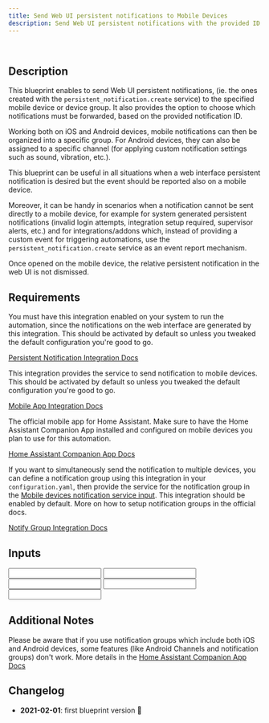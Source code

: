 ```yaml
---
title: Send Web UI persistent notifications to Mobile Devices
description: Send Web UI persistent notifications with the provided ID to the specified Mobile Devices.
---
```



<ImportCard id='persistent_notification_to_mobile' category='automation' />

<br />

## Description

This blueprint enables to send Web UI persistent notifications, (ie. the ones created with the `persistent_notification.create` service) to the specified mobile device or device group. It also provides the option to choose which notifications must be forwarded, based on the provided notification ID.

Working both on iOS and Android devices, mobile notifications can then be organized into a specific group. For Android devices, they can also be assigned to a specific channel (for applying custom notification settings such as sound, vibration, etc.).

This blueprint can be useful in all situations when a web interface persistent notification is desired but the event should be reported also on a mobile device.

Moreover, it can be handy in scenarios when a notification cannot be sent directly to a mobile device, for example for system generated persistent notifications (invalid login attempts, integration setup required, supervisor alerts, etc.) and for integrations/addons which, instead of providing a custom event for triggering automations, use the `persistent_notification.create` service as an event report mechanism.

Once opened on the mobile device, the relative persistent notification in the web UI is not dismissed.

## Requirements

<Requirement name='Persistent Notification Integration' required>

You must have this integration enabled on your system to run the automation, since the notifications on the web interface are generated by this integration. This should be activated by default so unless you tweaked the default configuration you're good to go.

[Persistent Notification Integration Docs](https://www.home-assistant.io/integrations/persistent_notification/)

</Requirement>
<Requirement name='Mobile App Integration' required>

This integration provides the service to send notification to mobile devices. This should be activated by default so unless you tweaked the default configuration you're good to go.

[Mobile App Integration Docs](https://www.home-assistant.io/integrations/mobile_app/)

</Requirement>
<Requirement name='Home Assistant Companion App' required>

The official mobile app for Home Assistant. Make sure to have the Home Assistant Companion App installed and configured on mobile devices you plan to use for this automation.

[Home Assistant Companion App Docs](https://companion.home-assistant.io/docs/notifications/notifications-basic#sending-notifications-to-multiple-devices)

</Requirement>
<Requirement name='Notify Group Integration' required>

If you want to simultaneously send the notification to multiple devices, you can define a notification group using this integration in your `configuration.yaml`, then provide the service for the notification group in the [Mobile devices notification service input](#mobile-devices-notification-service). This integration should be enabled by default. More on how to setup notification groups in the official docs.

[Notify Group Integration Docs](https://www.home-assistant.io/integrations/notify.group/)

</Requirement>

## Inputs

<Input
  name='Notification ID'
  description='The notification ID of persistent notifications which must be sent to mobile devices. Empty for all notifications. This allows to filter notifications based on their ID before it gets created on the mobile device. For example, if you want to receive notifications on your mobile device for all invalid login attempts, you could set this input to `http-login`, the ID of such persistent notifications.'
  selector='text'
/>
<Input
  name='Mobile devices notification service'
  description='The notification service for mobile devices (eg. service.mobile_app_<your_device_id_here>). You can provide both a notify group or a single notify device here.'
  selector='text'
  required
/>
<Input
  name='Replace notifications with same ID'
  description='Replace existing notifications with the same notification ID.'
  selector='boolean'
/>
<Input
  name='(Android only) Notification channel'
  description='Android notification channel. Allows to group notifications to then apply custom settings for sound, vibration, etc. Leave blank if you do not want to use this feature.'
  selector='text'
/>
<Input
  name='Notification group'
  description='Notification group for the notifications sent with this automation. Use this to group notifications in the notification tray. Leave blank if you do not want to use this feature.'
  selector='text'
/>

## Additional Notes

Please be aware that if you use notification groups which include both iOS and Android devices, some features (like Android Channels and notification groups) don't work. More details in the [Home Assistant Companion App Docs](https://companion.home-assistant.io/docs/notifications/notifications-basic#sending-notifications-to-multiple-devices)

## Changelog

- **2021-02-01**: first blueprint version :tada:
